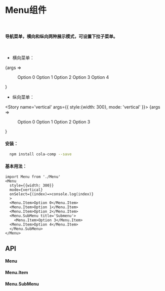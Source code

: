 

<Meta title="Menu" 
  component={Menu}
  />

# Menu组件
<br/>

#### 导航菜单，横向和纵向两种展示模式，可设置下拉子菜单。
<br/>

+ 横向菜单：

<Story name='horizontal' args={{}}>
  {args => 
  <Menu {...args}>
    <Menu.Item>Option 0</Menu.Item>
    <Menu.Item>Option 1</Menu.Item>
    <Menu.Item>Option 2</Menu.Item>
    <Menu.SubMenu title='Submenu'>
      <Menu.Item>Option 3</Menu.Item>
    <Menu.Item>Option 4</Menu.Item>
    </Menu.SubMenu>
  </Menu>}
</Story>

+ 纵向菜单：

<Story name='vertical' args={{
  style:{width: 300},
  mode: 'vertical'
}}>
  {args => 
  <Menu {...args}>
    <Menu.Item>Option 0</Menu.Item>
    <Menu.Item>Option 1</Menu.Item>
    <Menu.SubMenu title='Submenu'>
      <Menu.Item>Option 2</Menu.Item>
    <Menu.Item>Option 3</Menu.Item>
    </Menu.SubMenu>
  </Menu>}
</Story>

<br/>

#### 安装：

```sh
  npm install cola-comp --save
```
#### 基本用法：
```tsx
import Menu from './Menu'
<Menu 
  style={{width: 300}}
  mode={vertical}
  onSelect={(index)=>console.log(index)}
  >
  <Menu.Item>Option 0</Menu.Item>
  <Menu.Item>Option 1</Menu.Item>
  <Menu.Item>Option 2</Menu.Item>
  <Menu.SubMenu title='Submenu'>
    <Menu.Item>Option 3</Menu.Item>
  <Menu.Item>Option 4</Menu.Item>
  </Menu.SubMenu>
</Menu>
```


## API
#### Menu
<Props of={Menu} />

#### Menu.Item
<Props of={Menu.Item} />

#### Menu.SubMenu
<Props of={Menu.SubMenu} />



